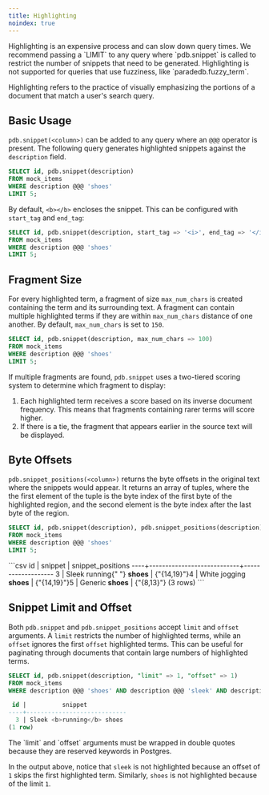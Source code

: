 ```yaml
---
title: Highlighting
noindex: true
---
```


<Note>
  Highlighting is an expensive process and can slow down query times. We
  recommend passing a `LIMIT` to any query where `pdb.snippet` is called to
  restrict the number of snippets that need to be generated.
</Note>

<Note>
  Highlighting is not supported for queries that use fuzziness, like
  `paradedb.fuzzy_term`.
</Note>

Highlighting refers to the practice of visually emphasizing the portions of a document that match a user's
search query.

## Basic Usage

`pdb.snippet(<column>)` can be added to any query where an `@@@` operator is present.
The following query generates highlighted snippets against the `description` field.

```sql
SELECT id, pdb.snippet(description)
FROM mock_items
WHERE description @@@ 'shoes'
LIMIT 5;
```

By default, `<b></b>` encloses the snippet. This can be configured with `start_tag` and `end_tag`:

```sql
SELECT id, pdb.snippet(description, start_tag => '<i>', end_tag => '</i>')
FROM mock_items
WHERE description @@@ 'shoes'
LIMIT 5;
```

## Fragment Size

For every highlighted term, a fragment of size `max_num_chars` is created containing the term and its surrounding text. A fragment can contain
multiple highlighted terms if they are within `max_num_chars` distance of one another. By default, `max_num_chars` is set to `150`.

```sql
SELECT id, pdb.snippet(description, max_num_chars => 100)
FROM mock_items
WHERE description @@@ 'shoes'
LIMIT 5;
```

If multiple fragments are found, `pdb.snippet` uses a two-tiered scoring system to determine which fragment to display:

1. Each highlighted term receives a score based on its inverse document frequency. This means that fragments containing rarer terms will score higher.
2. If there is a tie, the fragment that appears earlier in the source text will be displayed.

## Byte Offsets

`pdb.snippet_positions(<column>)` returns the byte offsets in the original text where the snippets would appear. It returns an array of
tuples, where the the first element of the tuple is the byte index of the first byte of the highlighted region, and the second element is the byte index after the last byte of the region.

```sql
SELECT id, pdb.snippet(description), pdb.snippet_positions(description)
FROM mock_items
WHERE description @@@ 'shoes'
LIMIT 5;
```

<Accordion title="Expected Response">
  ```csv id | snippet | snippet_positions
  ----+----------------------------+------------------- 3 | Sleek running{" "}
  <b>shoes</b> | {"{14,19}"}4 | White jogging <b>shoes</b> | {"{14,19}"}5 |
  Generic <b>shoes</b> | {"{8,13}"}
  (3 rows) ```
</Accordion>

## Snippet Limit and Offset

Both `pdb.snippet` and `pdb.snippet_positions` accept `limit` and `offset` arguments. A `limit` restricts the number of
highlighted terms, while an `offset` ignores the first `offset` highlighted terms. This can be useful for paginating
through documents that contain large numbers of highlighted terms.

```sql
SELECT id, pdb.snippet(description, "limit" => 1, "offset" => 1)
FROM mock_items
WHERE description @@@ 'shoes' AND description @@@ 'sleek' AND description @@@ 'running';
```

```sql Expected Response
 id |          snippet
----+----------------------------
  3 | Sleek <b>running</b> shoes
(1 row)
```

<Note>
  The `limit` and `offset` arguments must be wrapped in double quotes because
  they are reserved keywords in Postgres.
</Note>

In the output above, notice that `sleek` is not highlighted because an offset of `1` skips the first highlighted term.
Similarly, `shoes` is not highlighted because of the limit `1`.
